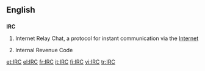 {{selfref|For the Wiktionary IRC channel, see [[Wiktionary:IRC channel]].}}
==English==

==={{initialism}}===
{{wikipedia}}
'''IRC'''

# {{internet}} Internet Relay Chat, a protocol for instant communication via the [[Internet]]
# {{US|_|law}} Internal Revenue Code

[[et:IRC]]
[[el:IRC]]
[[fr:IRC]]
[[it:IRC]]
[[fi:IRC]]
[[vi:IRC]]
[[tr:IRC]]